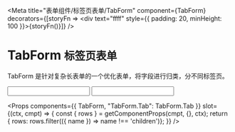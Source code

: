 
<Meta title="表单组件/标签页表单/TabForm"
  component={TabForm}
  decorators={[storyFn => <div text="ffff" style={{ padding: 20, minHeight: 100 }}>{storyFn()}</div>]}
 />

# TabForm `标签页表单`

TabForm 是针对复杂长表单的一个优化表单，将字段进行归类，分不同标签页。

<Preview>
  <Story name="index">
    <TabForm
      defaultTabKey="tab1"
    >
      <TabForm.Tab title="tab-1" tabKey="tab1">
        <TItem name="username" label="用户名">
          <Input />
        </TItem>
      </TabForm.Tab>
      <TabForm.Tab title="tab-2" tabKey="tab2">
        <TItem name="email" label="邮箱">
          <Input />
        </TItem>
      </TabForm.Tab>
    </TabForm>
  </Story>
</Preview>

<Props
  components={{
    TabForm,
    "TabForm.Tab": TabForm.Tab
  }}
  slot={(ctx, cmpt) => {
    const { rows } = getComponentProps(cmpt, {}, ctx);
    return { rows: rows.filter(({ name }) => name !== 'children')};
  }}
/>
